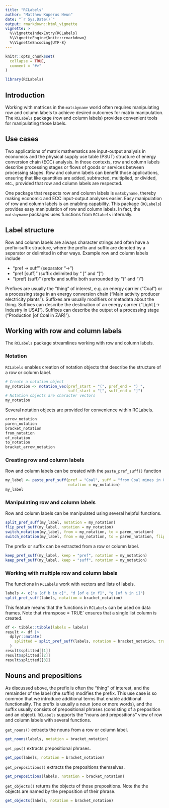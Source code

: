 ```yaml
---
title: "RCLabels"
author: "Matthew Kuperus Heun"
date: "`r Sys.Date()`"
output: rmarkdown::html_vignette
vignette: >
  %\VignetteIndexEntry{RCLabels}
  %\VignetteEngine{knitr::rmarkdown}
  %\VignetteEncoding{UTF-8}
---
```


```r
knitr::opts_chunk$set(
  collapse = TRUE,
  comment = "#>"
)
```

```r
library(RCLabels)
```

## Introduction

Working with matrices in the `matsbyname` world
often requires manipulating row and column labels 
to achieve desired outcomes for matrix manipulation.
The `RCLabels` package (row and column labels)
provides convenient tools for manipulating those labels.


## Use cases

Two applications of matrix mathematics are 
input-output analysis in economics and
the physical supply use table (PSUT) structure 
of energy conversion chain (ECC) analysis.
In those contexts, 
row and column labels describe processing stages or
flows of goods or services between processing stages.
Row and column labels can benefit those applications,
ensuring that like quantities are added, subtracted, multiplied, or divided, etc.,
provided that row and column labels are respected.

One package that respects row and column labels is `matsbyname`,
thereby making economic and ECC input-output analyses easier.
Easy manipulation of row and column labels
is an enabling capability.
This package (`RCLabels`) provides easy manipulation of row and column labels.
In fact, the `matsbyname` packages uses functions from `RCLabels` internally.


## Label structure

Row and column labels are always character strings and
often have a prefix--suffix structure, 
where the prefix and suffix are denoted by a separator
or delimited in other ways.
Example row and column labels include

* "pref -> suff" (separator "->")
* "pref [suff]" (suffix delimited by “ [” and “]”)
* "(pref) (suff)" (prefix and suffix both surrounded by “(” and “)”)

Prefixes are usually the "thing" of interest, e.g.
an energy carrier ("Coal") or 
a processing stage in an energy conversion chain
("Main activity producer electricity plants"). 
Suffixes are usually modifiers or metadata about the thing.
Suffixes can describe the destination of an energy carrier 
("Light [-> Industry in USA]").
Suffixes can describe the output of a processing stage 
("Production [of Coal in ZAR]"). 


## Working with row and column labels

The `RCLabels` package streamlines working with row and column labels.


### Notation

`RCLabels` enables creation of notation objects that describe the structure 
of a row or column label.

```r
# Create a notation object
my_notation <- notation_vec(pref_start = "(", pref_end = ") ",
                            suff_start = "[", suff_end = "]")
# Notation objects are character vectors
my_notation
```

Several notation objects are provided for convenience within RCLabels.

```r
arrow_notation
paren_notation
bracket_notation
from_notation
of_notation
to_notation
bracket_arrow_notation
```


### Creating row and column labels

Row and column labels can be created with the `paste_pref_suff()` function

```r
my_label <- paste_pref_suff(pref = "Coal", suff = "from Coal mines in USA", 
                            notation = my_notation)
my_label
```


### Manipulating row and column labels

Row and column labels can be manipulated using several helpful functions.

```r
split_pref_suff(my_label, notation = my_notation)
flip_pref_suff(my_label, notation = my_notation)
switch_notation(my_label, from = my_notation, to = paren_notation)
switch_notation(my_label, from = my_notation, to = paren_notation, flip = TRUE)
```

The prefix or suffix can be extracted from a row or column label.

```r
keep_pref_suff(my_label, keep = "pref", notation = my_notation)
keep_pref_suff(my_label, keep = "suff", notation = my_notation)
```


### Working with multiple row and column labels

The functions in `RCLabels` work with vectors and lists of labels.

```r
labels <- c("a [of b in c]", "d [of e in f]", "g [of h in i]")
split_pref_suff(labels, notation = bracket_notation)
```

This feature means that the functions in `RCLabels` can be used on data frames.
Note that `r `transpose = TRUE` ensures that a single list
column is created.

```r
df <- tibble::tibble(labels = labels)
result <- df |> 
  dplyr::mutate(
    splitted = split_pref_suff(labels, notation = bracket_notation, transpose = TRUE)
  )
result$splitted[[1]]
result$splitted[[2]]
result$splitted[[3]]
```


## Nouns and prepositions

As discussed above, the prefix is often the "thing" of interest, and
the remainder of the label (the suffix) modifies the prefix.
This use case is so common that we introduce additional terms 
that enable additional functionality.
The prefix is usually a noun (one or more words), and
the suffix usually consists of prepositional phrases
(consisting of a preposition and an object).
`RCLabels` supports the "nouns and prepositions" view
of row and column labels 
with several functions.

`get_nouns()` extracts the nouns from a row or column label.

```r
get_nouns(labels, notation = bracket_notation)
```

`get_pps()` extracts prepositional phrases.

```r
get_pps(labels, notation = bracket_notation)
```

`get_prepositions()` extracts the prepositions themselves.

```r
get_prepositions(labels, notation = bracket_notation)
```

`get_objects()` returns the objects of those prepositions.
Note the the objects are named by the preposition of their phrase.

```r
get_objects(labels, notation = bracket_notation)
```
